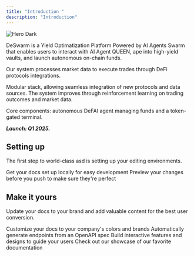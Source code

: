 ```yaml
---
title: "Introduction "
description: "Introduction"
---
```


<img alt="Hero Dark" classname="hidden dark:block" src="https://deswarm.gitbook.io/~gitbook/image?url=https%3A%2F%2F3018080588-files.gitbook.io%2F%7E%2Ffiles%2Fv0%2Fb%2Fgitbook-x-prod.appspot.com%2Fo%2Fspaces%252FrK6cxwj3Bjme6nKZbNnT%252Fuploads%252FLhl0DwBcCqIWfLW9ylg8%252Fgitbook-banner-1.png%3Falt%3Dmedia%26token%3D7dc5044e-4902-4642-93f7-b44f6abf00af&width=1248&dpr=2&quality=100&sign=c903b3c9&sv=2" />

DeSwarm is a Yield Optimatization Platform Powered by AI Agents Swarm that enables users to interact with AI Agent QUEEN, ape into high-yield vaults, and launch autonomous on-chain funds.

Our system processes market data to execute trades through DeFi protocols integrations.

Modular stack, allowing seamless integration of new protocols and data sources. The system improves through reinforcement learning on trading outcomes and market data.

Core components: autonomous DeFAI agent managing funds and a token-gated terminal.&#x20;

***Launch: Q1 2025.***

## Setting up

The first step to world-class asd is setting up your editing environments.

<CardGroup cols={2}>
  <Card title="Edit Your Docs" icon="pen-to-square" href="https://mintlify.com/docs/quickstart">
    Get your docs set up locally for easy development
  </Card>

  <Card title="Preview Changes" icon="image" href="https://mintlify.com/docs/development">
    Preview your changes before you push to make sure they're perfect
  </Card>
</CardGroup>

## Make it yours

Update your docs to your brand and add valuable content for the best user conversion.

<CardGroup cols={2}>
  <Card title="Customize Style" icon="palette" href="https://mintlify.com/docs/settings/global">
    Customize your docs to your company's colors and brands
  </Card>

  <Card title="Reference APIs" icon="code" href="https://mintlify.com/docs/api-playground/openapi">
    Automatically generate endpoints from an OpenAPI spec
  </Card>

  <Card title="Add Components" icon="screwdriver-wrench" href="https://mintlify.com/docs/content/components/accordions">
    Build interactive features and designs to guide your users
  </Card>

  <Card title="Get Inspiration" icon="stars" href="https://mintlify.com/customers">
    Check out our showcase of our favorite documentation
  </Card>
</CardGroup>